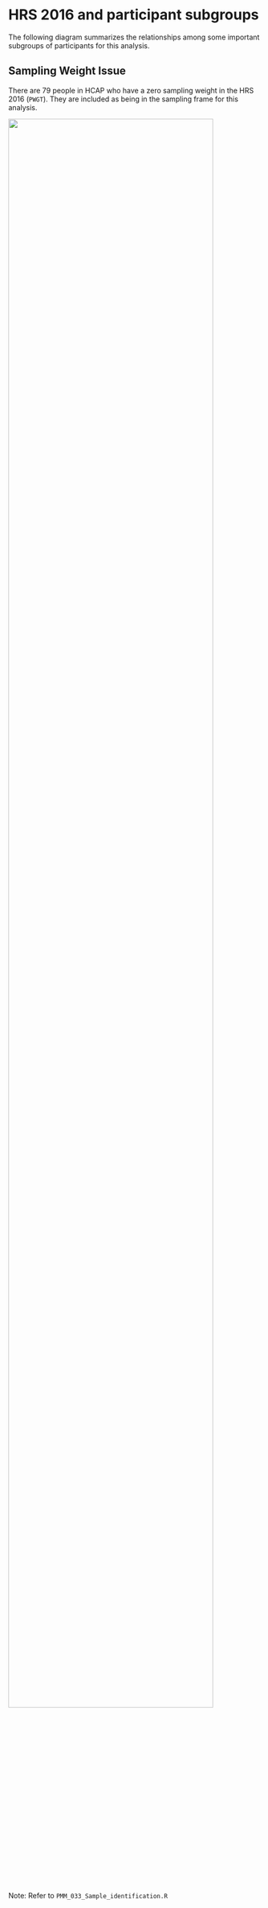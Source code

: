 
# HRS 2016 and participant subgroups 

The following diagram summarizes the relationships among some important subgroups of participants for this analysis.

::: {.callout-warning}
## Sampling Weight Issue

There are 79 people in HCAP who have a zero sampling weight in the HRS 2016 (`PWGT`). They are included as being in the sampling frame for this analysis. 
:::

::: {#fig-fig3 layout-align="center" fig-cap="Flow diagram for participants in planned analyses"}
![](excalidraw/PMM-031-STROBE_Diagram.excalidraw.svg){width="90%"}
:::



Note: Refer to `PMM_033_Sample_identification.R`

